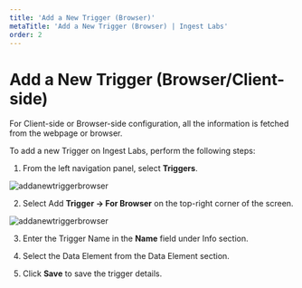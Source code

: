 ---
title: 'Add a New Trigger (Browser)'
metaTitle: 'Add a New Trigger (Browser) | Ingest Labs'
order: 2
---

# Add a New Trigger (Browser/Client-side)

For Client-side or Browser-side configuration, all the information is fetched from the webpage or browser.

To add a new Trigger on Ingest Labs, perform the following steps:

1.	From the left navigation panel, select **Triggers**.

![addanewtriggerbrowser](/images/triggersimages/triggersbrowser.png)

2.	Select Add **Trigger -> For Browser** on the top-right corner of the screen.

![addanewtriggerbrowser](/images/triggersimages/triggersforbrowser.png)

3.	Enter the Trigger Name in the **Name** field under Info section.

4.	Select the Data Element from the Data Element section.

5.	Click **Save** to save the trigger details.

